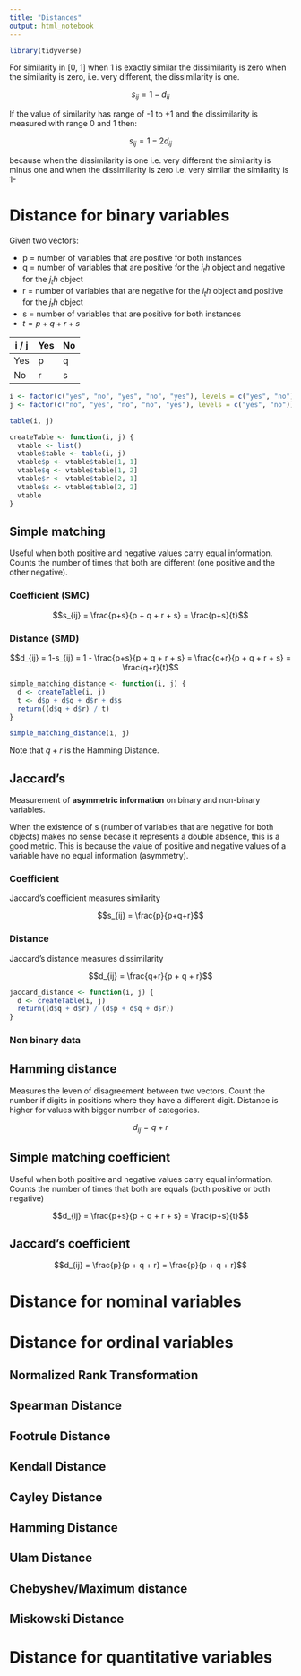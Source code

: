 ```yaml
---
title: "Distances"
output: html_notebook
---
```


```r
library(tidyverse)
```

For similarity in [0, 1] when 1 is exactly similar the dissimilarity is zero when the similarity is zero, i.e. very different, the dissimilarity is one.

$$s_{ij} = 1 - d_{ij}$$

If the value of similarity has range of -1 to +1 and the dissimilarity is measured with range 0 and 1 then:

$$s_{ij} = 1 - 2d_{ij}$$

because when the dissimilarity is one i.e. very different the similarity is minus one and when the dissimilarity is zero i.e. very similar the similarity is 1-


# Distance for binary variables


Given two vectors:

* p = number of variables that are positive for both instances
* q = number of variables that are positive for the $i_th$ object and negative for the $j_th$ object
* r = number of variables that are negative for the $i_th$ object and positive for the $j_th$ object
* s = number of variables that are positive for both instances
* $t = p + q + r + s$

| i / j | Yes | No |
|-------|-----|----|
| Yes   | p   | q  |
| No    | r   | s  |

```r
i <- factor(c("yes", "no", "yes", "no", "yes"), levels = c("yes", "no"))
j <- factor(c("no", "yes", "no", "no", "yes"), levels = c("yes", "no"))
```

```r
table(i, j)
```

```r
createTable <- function(i, j) {
  vtable <- list()
  vtable$table <- table(i, j)
  vtable$p <- vtable$table[1, 1]
  vtable$q <- vtable$table[1, 2]
  vtable$r <- vtable$table[2, 1]
  vtable$s <- vtable$table[2, 2]
  vtable
}
```


## Simple matching 

Useful when both positive and negative values carry equal information. Counts the number of times that both are different (one positive and the other negative).

### Coefficient (SMC)

$$s_{ij} = \frac{p+s}{p + q + r + s} = \frac{p+s}{t}$$

### Distance (SMD)

$$d_{ij} = 1-s_{ij} = 1 - \frac{p+s}{p + q + r + s} = \frac{q+r}{p + q + r + s} = \frac{q+r}{t}$$

```r
simple_matching_distance <- function(i, j) {
  d <- createTable(i, j)
  t <- d$p + d$q + d$r + d$s
  return((d$q + d$r) / t)
}
```

```r
simple_matching_distance(i, j)
```

Note that $q+r$ is the Hamming Distance.

## Jaccard's

Measurement of **asymmetric information** on binary and non-binary variables.

When the existence of s (number of variables that are negative for both objects) makes no sense becase it represents a double absence, this is a good metric. This is because the value of positive and negative values of a variable have no equal information (asymmetry).  

### Coefficient

Jaccard's coefficient measures similarity

$$s_{ij} = \frac{p}{p+q+r}$$

### Distance

Jaccard's distance measures dissimilarity

$$d_{ij} = \frac{q+r}{p + q + r}$$
```r
jaccard_distance <- function(i, j) {
  d <- createTable(i, j)
  return((d$q + d$r) / (d$p + d$q + d$r))
}
```

### Non binary data



## Hamming distance

Measures the leven of disagreement between two vectors. Count the number if digits in positions where they have a different digit. Distance is higher for values with bigger number of categories.

$$d_{ij} = q + r$$

## Simple matching coefficient

Useful when both positive and negative values carry equal information. Counts the number of times that both are equals (both positive or both negative)

$$d_{ij} = \frac{p+s}{p + q + r + s} = \frac{p+s}{t}$$

## Jaccard's coefficient

$$d_{ij} = \frac{p}{p + q + r} = \frac{p}{p + q + r}$$

# Distance for nominal variables


# Distance for ordinal variables

## Normalized Rank Transformation

## Spearman Distance

## Footrule Distance

## Kendall Distance

## Cayley Distance

## Hamming Distance

## Ulam Distance

## Chebyshev/Maximum distance

## Miskowski Distance


# Distance for quantitative variables

